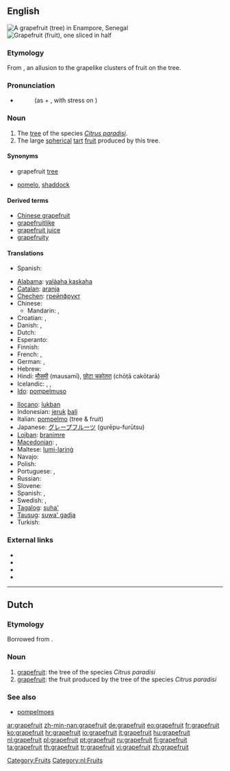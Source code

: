 {{also|Grapefruit}}
==English==
[[File:EnamporGrapefruit1.JPG|thumb|A grapefruit (tree) in Enampore, Senegal]]
[[File:Pomelos - Grapefruits.jpg|thumb|Grapefruit (fruit), one sliced in half]]

===Etymology===
From {{compound|grape|fruit}}, an allusion to the grapelike clusters of fruit on the tree.

===Pronunciation===
* {{a|US}} {{IPA|/ˈɡɹeɪp.fɹuːt/}}
*: (as {{term||grape}} + {{term||fruit}}, with stress on {{term||grape}})
*: {{audio|en-us-grapefruit.ogg|Audio (US)}}

===Noun===
{{en-noun|pl2=grapefruit}}

# The [[tree]] of the species ''[[Citrus paradisi]]''.
# The large [[spherical]] [[tart]] [[fruit]] produced by this tree.

====Synonyms====
* {{sense|tree}} grapefruit [[tree]]
* {{sense|fruit}} [[pomelo]], [[shaddock]]

====Derived terms====
* [[Chinese grapefruit]]
* [[grapefruitlike]]
* [[grapefruit juice]]
* [[grapefruity]]

====Translations====
{{trans-top|tree}}
* Spanish: {{t|es|árbol de toronja}}
{{trans-mid}}
{{trans-bottom}}
{{trans-top|a large, round tart fruit}}
* [[Alabama]]: [[yalàaha kaskaha]]
* [[Catalan]]: [[aranja]] {{f}}
* [[Chechen]]: [[грейпфрукт]]
* Chinese:
** Mandarin: {{t-|cmn|柚子|tr=yòuzi|sc=Hani}}, {{t-|cmn|葡萄柚|tr=pútáo yóu|sc=Hani}}
* Croatian: {{t-|hr|grejpfrut|m|alt=grèjpfrut}}, {{t-|hr|limunika|f|alt=limùnika}}
* Danish: {{t|da|grapefrugt}}, {{t-|da|grape}}
* Dutch: {{t+|nl|grapefruit|m}}
* Esperanto: {{t+|eo|grapfrukto|xs=Esperanto}}
* Finnish: {{t+|fi|greippi}}
* French: {{t+|fr|pamplemousse|m}}, {{t+|fr|pomélo|m}}
* German: {{t+|de|Grapefruit|f}}, {{t+|de|Pampelmuse|f}}
* Hebrew: {{t+|he|אשכולית|f|alt=אֶשְׁכּוֹלִית|tr=eshkolít}}
* Hindi: [[मौसमी]] (mausamī), [[छोटा चकोतरा]] (chōṭā cakōtarā)
* Icelandic: {{t|is|greipaldin|n}}, {{t|is|greip|f}}, {{t|is|tröllaldin|n}}
* [[Ido]]: [[pompelmuso]]
{{trans-mid}}
* [[Ilocano]]: [[lukban]]
* Indonesian: [[jeruk]] [[bali]]
* Italian: [[pompelmo]] {{m}} (tree & fruit)
* Japanese: [[グレープフルーツ]] (gurēpu-furūtsu)
* [[Lojban]]: [[branimre]]
* [[Macedonian]]: {{t-|mk|грејпфрут|m|tr=gréjpfrut}},  {{t|mk|цитрон|m|tr=citrón}}
* Maltese: [[lumi-larinġ]]
* Navajo: {{tø|nv|chʼil łitsxooí ntsxaaígíí}}
* Polish: {{t+|pl|grejpfrut|m}}
* Portuguese: {{t+|pt|toranja|f}}, {{t+|pt|toronja|f}}
* Russian: {{t+|ru|грейпфрут|m|tr=gr'ejpfrút}}
* Slovene: {{t+|sl|grenivka|f}}
* Spanish: {{t-|es|toronja|f}}, {{t+|es|pomelo|m}}
* Swedish: {{t-|sv|grape|c}}, {{t+|sv|grapefrukt|c}}
* [[Tagalog]]: [[suha']]
* [[Tausug]]: [[suwa' gadja]]
* Turkish: {{t+|tr|greyfurt}}
{{trans-bottom}}

===External links===
* {{projectlink|pedia}}
* {{projectlink|species|Citrus paradisi}}
* {{projectlink|commons|Category:Citrus paradisi}}
* {{projectlink|commons|Category:Grapefruits}}

[[Category:Fruits]]

----

==Dutch==
{{wikipedia|lang=nl}}

===Etymology===
Borrowed from {{etyl|en|nl}}.

===Noun===
{{nl-noun|g=m|grapefruits|*}}

# [[#English|grapefruit]]: the tree of the species ''Citrus paradisi''
# [[#English|grapefruit]]: the fruit produced by the tree of the species ''Citrus paradisi''

===See also===
* [[pompelmoes]]

[[Category:nl:Fruits]]

[[ar:grapefruit]]
[[zh-min-nan:grapefruit]]
[[de:grapefruit]]
[[eo:grapefruit]]
[[fr:grapefruit]]
[[ko:grapefruit]]
[[hr:grapefruit]]
[[io:grapefruit]]
[[it:grapefruit]]
[[hu:grapefruit]]
[[nl:grapefruit]]
[[pl:grapefruit]]
[[pt:grapefruit]]
[[ru:grapefruit]]
[[fi:grapefruit]]
[[ta:grapefruit]]
[[th:grapefruit]]
[[tr:grapefruit]]
[[vi:grapefruit]]
[[zh:grapefruit]]